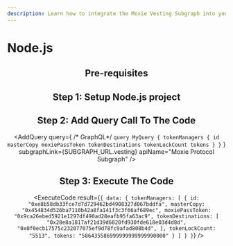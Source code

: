 ```yaml
---
description: Learn how to integrate the Moxie Vesting Subgraph into your Node.js project in less than 5 minutes.
---
```



# Node.js

<Header
  apiName="Moxie Vesting Subgraph"
  dataSource="the Moxie protocol vesting contract"
  dataFetch="token managers"
/>

## Pre-requisites

<Prerequisites />

## Step 1: Setup Node.js project

<SetupProject />

## Step 2: Add Query Call To The Code

<AddQuery
  query={
    /* GraphQL*/ `query MyQuery {
    tokenManagers {
      id
      masterCopy
      moxiePassToken
      tokenDestinations
      tokenLockCount
      tokens
    }
  }`
  }
  subgraphLink={SUBGRAPH_URL.vesting}
  apiName="Moxie Protocol Subgraph"
/>

## Step 3: Execute The Code

<ExecuteCode
  result={`{
  data: {
    tokenManagers: [
      {
        id: "0xe8b58db33fce7d7d729462bd4908327d067bddfa",
        masterCopy: "0x454834d526ba7110b42a8fa141f3c3f66af689ec",
        moxiePassToken: "0x9ca26ebed5921e1297df490ad28eafb95fa63ac9",
        tokenDestinations: [
          "0x28e8a1817af21d39d6820fd930fde618e03d4d8d",
          "0x0f0ecb17575c232077075ef9d78fc9afad808b4d",
        ],
        tokenLockCount: "5513",
        tokens: "586435586999999999999990000"
      }
    ]
  }
}`}
/>

<DeveloperSupport message="integrating the vesting subgraph to your project" />

